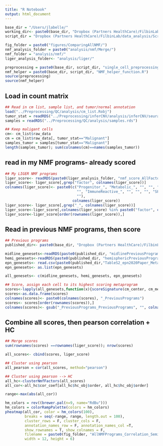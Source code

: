 ```yaml
---
title: "R Notebook"
output: html_document
---
```


```r
base_dir = "/Users/jlabelle/"
working_dir<- paste0(base_dir, "Dropbox (Partners HealthCare)/FilbinLab/data_analysis/Projects/git_repos/Pedi_Immune/TumorCellAnnotation/AllSubtypesTogether/")
script_dir = "Dropbox (Partners HealthCare)/FilbinLab/data_analysis/Scripts/"

fig_folder = paste0("figures/ComparingAllNMF/")
nmf_analysis_folder = paste0("analysis/nmf/Merge/")
nmf_folder = "analysis/nmf/"
liger_analysis_folder<- "analysis/liger/"

preprocessing = paste0(base_dir, script_dir, "single_cell_preprocessing_helper_functions.R")
nmf_helper = paste0(base_dir, script_dir, "NMF_helper_function.R")
source(preprocessing)
source(nmf_helper)

```

## Load in count matrix
```r
## Read in cm list, sample list, and tumor/normal annotation
load("../Preprocessing/QC/analysis/cm_list.Robj")
tumor_stat = readRDS("../Preprocessing/inferCNV/analysis/inferCNV/seurat/call_tumor.rds")
samples = readRDS("../Preprocessing/QC/analysis/samples.rds")

## Keep maligant cells
cm<- cm_list$raw_data
cm = cm_list$raw_data[, tumor_stat=="Malignant"]
samples_tumor = samples[tumor_stat=="Malignant"]
length(samples_tumor); sum(colnames(cm)==names(samples_tumor))

```

## read in my NMF programs- already scored
```r
## My LIGER NMF programs
liger_score<- readRDS(paste0(liger_analysis_folder, "nmf_score_AllFactors", ".Rds"))
liger_score<- liger_score[,grep("factor", colnames(liger_score))]
colnames(liger_score)<- paste0(c("Progenitor_", "Metabolic_", "", "", "AC_", "", "", "", "G2M_",
                                 "", "ImmuneReactive_", "", "", "", "SPhase_", "", "RibosomeActive_",
                                 ""),
                               colnames(liger_score))
liger_score<- liger_score[,grep("_", colnames(liger_score))]
liger_score<-liger_score[,colnames(liger_score) %in% paste0("factor", c(6,10,14,19,3,4,13,18,8))]
liger_score<-liger_score[order(rownames(liger_score)),]
```

## Read in previous NMF programs, then score
```r
## Previous programs
published_dir<- paste0(base_dir, "Dropbox (Partners HealthCare)/FilbinLab/data_analysis/PublishedDatasets/FilbinPublishedDatasets/Metaprograms/")

midline_genesets<-readRDS(paste0(published_dir, "midlinePreviousPrograms_OC.AC.OPC.MES1.rds"))
hemi_genesets<-readRDS(paste0(published_dir, "hemisphericPreviousPrograms_2019_OC.rds"))
epn_genesets<- read.csv(paste0(published_dir,"TableS2_epn2020Paper_Metaprograms_AllMerged.csv"))
epn_genesets<- as.list(epn_genesets)

all_genesets<- c(midline_genesets, hemi_genesets, epn_genesets)

## Score, assign each cell to its highest scoring metaprogram
scores<-lapply(all_genesets,function(x){scoreSignature(cm_center, cm_mean, x)})
scores<-as.data.frame(scores)
colnames(scores)<- paste0(colnames(scores), "_PreviousPrograms")
scores<- scores[order(rownames(scores)),]
colnames(scores)<- gsub("_PreviousPrograms_PreviousPrograms", "", colnames(scores))
```


## Combine all scores, then pearson correlation + HC
```r
## Merge scores
sum(rownames(scores) ==rownames(liger_score)); nrow(scores)

all_scores<- cbind(scores, liger_score)

## Cluster using pearson
all_pearson = cor(all_scores, method="pearson")

## Cluster using pearson --> HC
all_hc<-clusterNmfFactors(all_scores)
all_cor<-all_hc$cor_coef[all_hc$hc_obj$order, all_hc$hc_obj$order]

range<-max(abs(all_cor))

hm_colors = rev((brewer.pal(n=9, name="RdBu")))
hm_colors = colorRampPalette(colors = hm_colors)
pheatmap(all_cor, color = hm_colors(100), 
         breaks = seq(-range, range, length.out = 100),
         cluster_rows = F, cluster_cols = F, 
         annotation_names_row = F, annotation_names_col =T,
         show_rownames = T, show_colnames = F,
         filename = paste0(fig_folder, "AllNMFPrograms_Correlation_SemiShared.png"), 
         width = 12, height = 6)

```

